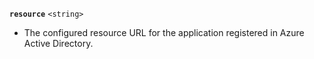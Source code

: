 <a id="resource-response" />

**`resource`** `<string>`

- The configured resource URL for the application registered in Azure Active Directory.